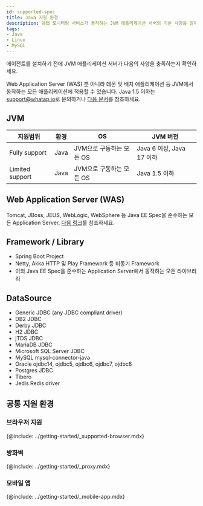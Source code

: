 ```yaml
---
id: supported-spec
title: Java 지원 환경
description: 와탭 모니터링 서비스가 동작하는 JVM 애플리케이션 서버의 기본 사양을 알아보세요.
tags:
- Java
- Linux
- MySQL
---
```


에이전트를 설치하기 전에 JVM 애플리케이션 서버가 다음의 사양을 충족하는지 확인하세요.

Web Application Server (WAS) 뿐 아니라 데몬 및 배치 애플리케이션 등 JVM에서 동작하는 모든 애플리케이션에 적용할 수 있습니다. Java 1.5 이하는 <support@whatap.io>로 문의하거나 [다음 문서](add-jvm-opt/java-under-ver)를 참조하세요.

## JVM

|지원범위|환경|OS|JVM 버전|
|---|---|---|---|
|Fully support|Java|JVM으로 구동하는 모든 OS|Java 6 이상, Java 17 이하|
|Limited support|Java|JVM으로 구동하는 모든 OS|Java 1.5 이하|

## Web Application Server (WAS)

Tomcat, JBoss, JEUS, WebLogic, WebSphere 등 Java EE Spec을 준수하는 모든 Application Server, [다음 링크](https://www.oracle.com/technetwork/java/javaee/overview/compatibility-jsp-136984.html)를 참조하세요.

## Framework / Library

- Spring Boot Project
- Netty, Akka HTTP 및 Play Framework 등 비동기 Framework
- 이외 Java EE Spec을 준수하는 Application Server에서 동작하는 모든 라이브러리

## DataSource

- Generic JDBC (any JDBC compliant driver)
- DB2 JDBC
- Derby JDBC
- H2 JDBC
- jTDS JDBC
- MariaDB JDBC
- Microsoft SQL Server JDBC
- MySQL mysql-connector-java
- Oracle ojdbc14, ojdbc5, ojdbc6, ojdbc7, ojdbc8
- Postgres JDBC
- Tibero
- Jedis Redis driver

## 공통 지원 환경

### 브라우저 지원

{@include: ../getting-started/_supported-browser.mdx}  

### 방화벽

{@include: ../getting-started/_proxy.mdx}

### 모바일 앱

{@include: ../getting-started/_mobile-app.mdx} 